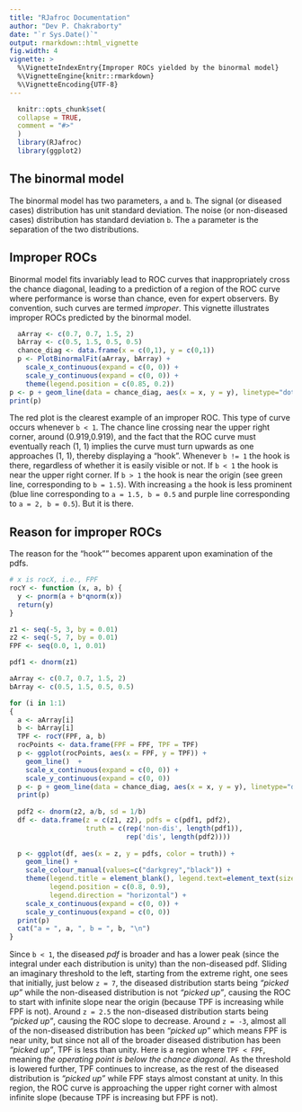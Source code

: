 ```yaml
---
title: "RJafroc Documentation"
author: "Dev P. Chakraborty"
date: "`r Sys.Date()`"
output: rmarkdown::html_vignette
fig.width: 4
vignette: >
  %\VignetteIndexEntry{Improper ROCs yielded by the binormal model}
  %\VignetteEngine{knitr::rmarkdown}
  %\VignetteEncoding{UTF-8}
---
```

  
```r
  knitr::opts_chunk$set(
  collapse = TRUE,
  comment = "#>"
  )
  library(RJafroc)
  library(ggplot2)
```
  
## The binormal model
  The binormal model has two parameters, `a` and `b`. The signal (or diseased cases) distribution has unit standard deviation. 
  The noise (or non-diseased cases) distribution has standard deviation `b`. The `a` parameter is the separation of the two distributions.
  
## Improper ROCs
  Binormal model fits invariably lead to ROC curves that inappropriately cross the chance diagonal, leading to a prediction of a region of the ROC curve where performance is worse than chance, even for expert observers. By convention, such curves are termed *improper*. This vignette illustrates improper ROCs predicted by the binormal model.
  
  
```r
  aArray <- c(0.7, 0.7, 1.5, 2)
  bArray <- c(0.5, 1.5, 0.5, 0.5)
  chance_diag <- data.frame(x = c(0,1), y = c(0,1))
  p <- PlotBinormalFit(aArray, bArray) +
    scale_x_continuous(expand = c(0, 0)) + 
    scale_y_continuous(expand = c(0, 0)) +
    theme(legend.position = c(0.85, 0.2))
p <- p + geom_line(data = chance_diag, aes(x = x, y = y), linetype="dotted")
print(p)
```             

The red plot is the clearest example of an improper ROC. This type of curve occurs whenever `b < 1`. The chance line crossing near the upper right corner, around (0.919,0.919), and the fact that the ROC curve must eventually reach (1, 1) implies the curve must turn upwards as one approaches (1, 1), thereby displaying a "hook". Whenever `b != 1` the hook is there, regardless of whether it is easily visible or not. If `b < 1` the hook is near the upper right corner. If `b > 1` the hook is near the origin (see green line, corresponding to `b = 1.5`). With increasing `a` the hook is less prominent (blue line corresponding to `a = 1.5, b = 0.5` and purple line corresponding to `a = 2, b = 0.5`). But it is there. 

## Reason for improper ROCs
The reason for the "hook"" becomes apparent upon examination of the pdfs. 
```r
# x is rocX, i.e., FPF
rocY <- function (x, a, b) {
  y <- pnorm(a + b*qnorm(x))
  return(y)
}

z1 <- seq(-5, 3, by = 0.01)
z2 <- seq(-5, 7, by = 0.01)
FPF <- seq(0.0, 1, 0.01)

pdf1 <- dnorm(z1)

aArray <- c(0.7, 0.7, 1.5, 2)
bArray <- c(0.5, 1.5, 0.5, 0.5)

for (i in 1:1)
{
  a <- aArray[i]
  b <- bArray[i]
  TPF <- rocY(FPF, a, b)
  rocPoints <- data.frame(FPF = FPF, TPF = TPF)
  p <- ggplot(rocPoints, aes(x = FPF, y = TPF)) + 
    geom_line()  + 
    scale_x_continuous(expand = c(0, 0)) + 
    scale_y_continuous(expand = c(0, 0)) 
  p <- p + geom_line(data = chance_diag, aes(x = x, y = y), linetype="dotted")
  print(p)
  
  pdf2 <- dnorm(z2, a/b, sd = 1/b)
  df <- data.frame(z = c(z1, z2), pdfs = c(pdf1, pdf2), 
                   truth = c(rep('non-dis', length(pdf1)), 
                             rep('dis', length(pdf2))))
  
  p <- ggplot(df, aes(x = z, y = pdfs, color = truth)) + 
    geom_line() + 
    scale_colour_manual(values=c("darkgrey","black")) + 
    theme(legend.title = element_blank(), legend.text=element_text(size=7,face="bold"), 
          legend.position = c(0.8, 0.9),
          legend.direction = "horizontal") + 
    scale_x_continuous(expand = c(0, 0)) + 
    scale_y_continuous(expand = c(0, 0)) 
  print(p)
  cat("a = ", a, ", b = ", b, "\n")
}
```

Since `b < 1`, the diseased *pdf* is broader and has a lower peak (since the integral under each distribution is unity) than the non-diseased pdf. Sliding an imaginary threshold to the left, starting from the extreme right, one sees that initially, just below `z = 7`, the diseased distribution starts being *"picked up"* while the non-diseased distribution is not *"picked up"*, causing the ROC to start with infinite slope near the origin (because TPF is increasing while FPF is not). Around `z = 2.5` the non-diseased distribution starts being *"picked up"*, causing the ROC slope to decrease. Around `z = -3`, almost all of the non-diseased distribution has been *"picked up"* which means FPF is near unity, but since not all of the broader diseased distribution has been *"picked up"*, TPF is less than unity. Here is a region where `TPF < FPF`, meaning *the operating point is below the chance diagonal*. As the threshold is lowered further, TPF continues to increase, as the rest of the diseased distribution is *"picked up"* while FPF stays almost constant at unity. In this region, the ROC curve is approaching the upper right corner with almost infinite slope (because TPF is increasing but FPF is not).


